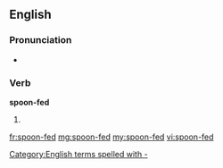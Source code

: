 ==English==

===Pronunciation===
* {{IPA|/spunˈfɛd/}}

===Verb===
'''spoon-fed'''

# {{past of|spoon-feed}}
[[Category:English terms spelled with -]]

[[fr:spoon-fed]]
[[mg:spoon-fed]]
[[my:spoon-fed]]
[[vi:spoon-fed]]